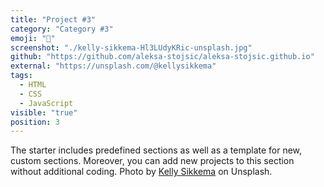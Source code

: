 ```yaml
---
title: "Project #3"
category: "Category #3"
emoji: "🧰"
screenshot: "./kelly-sikkema-Hl3LUdyKRic-unsplash.jpg"
github: "https://github.com/aleksa-stojsic/aleksa-stojsic.github.io"
external: "https://unsplash.com/@kellysikkema"
tags:
  - HTML
  - CSS
  - JavaScript
visible: "true"
position: 3
---
```


The starter includes predefined sections as well as a template for new, custom sections. Moreover, you can add new projects to this section without additional coding. Photo by <a href="https://unsplash.com/@kellysikkema?utm_source=unsplash&utm_medium=referral&utm_content=creditCopyText" target="_blank" rel="nofollow noopener noreferrer" aria-label="External Link">Kelly Sikkema</a> on Unsplash.
